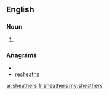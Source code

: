 ==English==

===Noun===
{{infl|en|noun}}

# {{plural of|sheather}}

===Anagrams===
* {{alphagram|aeehhrsst}}
* [[resheaths#English|resheaths]]

[[ar:sheathers]]
[[fr:sheathers]]
[[my:sheathers]]